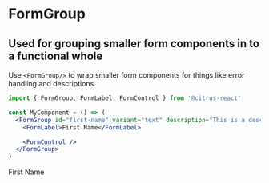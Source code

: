 
<Meta title="Forms|FormGroup" component={FormGroup} />

# FormGroup

## Used for grouping smaller form components in to a functional whole

Use `<FormGroup/>` to wrap smaller form components for things like error handling and descriptions.

```jsx
import { FormGroup, FormLabel, FormControl } from '@citrus-react'

const MyComponent = () => (
  <FormGroup id="first-name" variant="text" description="This is a description">
    <FormLabel>First Name</FormLabel>

    <FormControl />
  </FormGroup>
)
```

<Preview>
  <Story name="with lotsa stuff">
    <FormGroup id="first-name" variant="text" description="This is a description">
      <FormLabel>First Name</FormLabel>
      <FormControl />
    </FormGroup>
  </Story>
</Preview>
